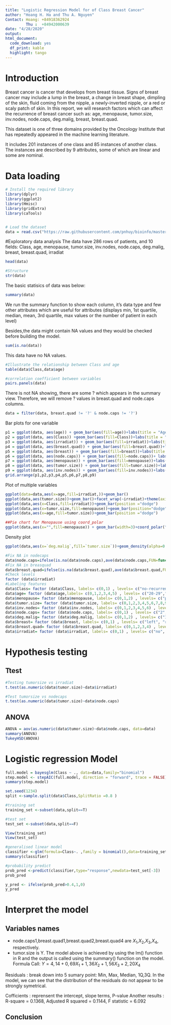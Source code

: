 ---
title: "Logistic Regression Model for of Class Breast Cancer"
author: "Hoang H. Ha and Thu A. Nguyen"
Contact: Hoang: +84918362924
         Thu :  +84942000639
date: "4/28/2020"
output:
html_document:
  code_download: yes
  df_print: kable
  highlight: tango
---

# Introduction
Breast cancer is cancer that develops from breast tissue. Signs of breast cancer may include a lump in the breast, a change in breast shape, dimpling of the skin, fluid coming from the nipple, a newly-inverted nipple, or a red or scaly patch of skin. In this report, we will research factors which can affect the recurrence of breast cancer such as: age, menopause, tumor.size, inv.nodes, node.caps, deg.malig, breast, breast.quad.

This dataset is one of three domains provided by the Oncology Institute that has repeatedly appeared in the machine learning literature.

It includes 201 instances of one class and 85 instances of another class. The instances are described by 9 attributes, some of which are linear and some are nominal.

# Data loading
```{r message=FALSE, warning=FALSE}
# Install the required library
library(dplyr)
library(ggplot2)
library(Hmisc)
library(gridExtra)
library(caTools)


# Load the dataset
data = read.csv("https://raw.githubusercontent.com/pnhuy/bioinfo/master/datasets/breast_cancer/breast-cancer.csv")
```

#Exploratory data analysis
The data have 286 rows of patients, and 10 fields: Class, age, menopause, tumor.size, inv.nodes, node.caps, deg.malig, breast, breast.quad, irradiat
```{r}
head(data)
```

```{r}
#Structure
str(data)
```

The basic statisics of data was below: 
```{r}
summary(data)
```
We run the summary function to show each column, it’s data type and few other attributes which are useful for attributes (displays min, 1st quartile, median, mean, 3rd quartile, max values or the number of patient in each level)

Besides,the data might contain NA values and they would be checked before building the model.
```{r}
sum(is.na(data))
```
This data have no NA values.

```{r}
#Illustrate the relationship between Class and age
table(data$Class,data$age)
```

```{r}
#correlation coefficient between variables
pairs.panels(data)
```

There is not NA showing, there are some ? which appears in the summary view. Therefore, we will remove ? values in breast.quad and node.caps columns.
```{r}
data = filter(data, breast.quad != '?' & node.caps != '?')
```

Bar plots for one variable
```{r fig.height=12, fig.width=18}
p1 = ggplot(data, aes(age)) + geom_bar(aes(fill=age))+labs(title = "Age")
p2 = ggplot(data, aes(Class)) +geom_bar(aes(fill=Class))+labs(title = "Class")
p3 = ggplot(data, aes(irradiat)) + geom_bar(aes(fill=irradiat))+labs(title = "irradiat")
p4 = ggplot(data, aes(breast.quad)) + geom_bar(aes(fill=breast.quad))+labs(title = "breast.quad")
p5 = ggplot(data, aes(breast)) + geom_bar(aes(fill=breast))+labs(title = "breast")
p6 = ggplot(data, aes(node.caps)) + geom_bar(aes(fill=node.caps))+ labs(title = "node.caps")
p7 = ggplot(data, aes(menopause)) + geom_bar(aes(fill=menopause))+labs(title = "menopause")
p8 = ggplot(data, aes(tumor.size)) + geom_bar(aes(fill=tumor.size))+labs(title = "Tumor Size")
p9 = ggplot(data, aes(inv.nodes)) + geom_bar(aes(fill=inv.nodes))+labs(title = "inv nodes")
grid.arrange(p1,p2,p3,p4,p5,p6,p7,p8,p9)
```

Plot of multiple variables
```{r}
ggplot(data=data,aes(x=age,fill=irradiat,))+geom_bar()
ggplot(data,aes(tumor.size))+geom_bar()+facet_wrap(~irradiat)+theme(axis.text.x = element_text(angle = 90))+ggtitle("Irradiation Based on Tumor Size")+xlab("Tumor Size")+ylab("Count")
ggplot(data,aes(x=Class,fill=irradiat))+geom_bar(position ="dodge")
ggplot(data,aes(x=tumor.size,fill=menopause))+geom_bar(position="dodge")
ggplot(data,aes(x=age,fill=tumor.size))+geom_bar(position ="dodge")
```

```{r}
##Pie chart for Menopause using coord_polar
ggplot(data,aes(x="",fill=menopause)) + geom_bar(width=3)+coord_polar("y")
```

Density plot
```{r}
ggplot(data,aes(x=`deg.malig`,fill=`tumor.size`))+geom_density(alpha=0.4)+ggtitle("Deg Malignant vs Tumor size")+xlab("Deg Malignant")+ylab("Density")
```


```{r}
#Fix NA in nodecaps
data$node.caps=ifelse(is.na(data$node.caps),ave(data$node.caps,FUN=function(x)"no"),data$node.caps)
#Fix NA in breasquad
data$breast.quad=ifelse(is.na(data$breast.quad),ave(data$breast.quad,FUN=function(x)"left_low"),data$breast.quad)
#Check levels
factor (data$irradiat)
#Labeling features
data$Class= factor (data$Class, labels= c(0,1) , levels= c("no-recurrence-events", "recurrence-events"))
data$age= factor (data$age,labels= c(0,1,2,3,4,5) , levels= c("20-29","30-39","40-49","50-59","60-69","70-79")) 
data$menopause= factor (data$menopause, labels= c(0,1,2) , levels= c("premeno","ge40","lt40")) 
data$tumor.size= factor (data$tumor.size, labels= c(0,1,2,3,4,5,6,7,8,9,10) , levels= c("0-4","5-9","10-14", "15-19", "20-24","25-29", "30-34", "35-39","40-44","45-49","50-54")) 
data$inv.nodes= factor (data$inv.nodes, labels= c(0,1,2,3,4,5,6) , levels= c("0-2","3-5","6-8", "9-11","12-14", "15-17", "24-26"))
data$node.caps= factor (data$node.caps, labels= c(0,1) , levels= c("2", "3"))
data$deg.malig= factor (data$deg.malig, labels= c(0,1,2) , levels= c("1", "2", "3"))
data$breast= factor (data$breast, labels= c(0,1) , levels= c("left", "right")) 
data$breast.quad= factor (data$breast.quad, labels= c(0,1,2,3,4) , levels= c("2", "3", "4", "5", "6")) 
data$irradiat= factor (data$irradiat, labels= c(0,1) , levels= c("no", "yes")) 
```


# Hypothesis testing
## Ttest
```{r}
#Testing tumorsize vs irradiat
t.test(as.numeric(data$tumor.size)~data$irradiat)
```

```{r}
#Test tumorsize vs nodecaps
t.test(as.numeric(data$tumor.size)~data$node.caps)
```

## ANOVA
```{r}
ANOVA = aov(as.numeric(data$tumor.size)~data$node.caps, data=data)
summary(ANOVA)
TukeyHSD(ANOVA)
```

# Logistic regression Model
```{r}
full.model = bayesglm(Class ~ ., data=data,family="binomial")
step.model <- stepAIC(full.model, direction = "forward", trace = FALSE)
summary(step.model)
```

```{r}
set.seed(1234)
split <-sample.split(data$Class,SplitRatio =0.8 )

#training set
training_set <-subset(data,split==T)

#test set
test_set <-subset(data,split==F)

View(training_set)
View(test_set)

#generalised linear model
classifier <-glm(formula=Class~. ,family = binomial(),data=training_set)
summary(classifier)

#probability predict
prob_pred <-predict(classifier,type="response",newdata=test_set[-3])
prob_pred

y_pred <- ifelse(prob_pred>0.4,1,0)
y_pred
```

# Interpret the model
## Variables names
+ node.caps1,breast.quad1,breast.quad2,breast.quad4 are $X_{1}$,$X_{2}$,$X_{3}$,$X_{4}$, respectively.
+ tumor.size is Y.
The model above is achieved by using the lm() function in R and the output is called using the summary() function on the model.
Formula Call:
  $Y=4,14+0,69X_{1} +1,36X_{2} +1,56X_{3} +2,20X_{4}$
  
Residuals : break down into 5 sumary point:  Min, Max, Median, 1Q,3Q. In the model, we can see that the distribution of the residuals do not appear to be strongly symetrical. 

Cofficients : reprensent the intercept, slope terms, P-value
Another results : R-square = 0.1368, Adjusted R squared = 0.1144, F statistic = 6.092

## Conclusion
